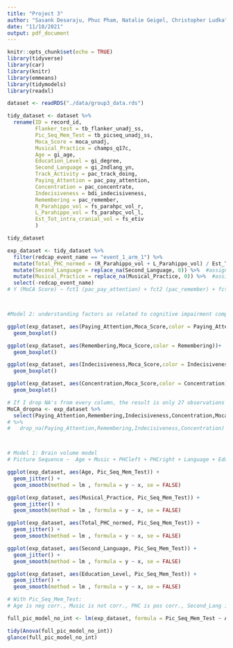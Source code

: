 ```yaml
---
title: "Project 3"
author: "Sasank Desaraju, Phuc Pham, Natalie Geigel, Christopher Ludka"
date: "11/18/2021"
output: pdf_document
---
```


```r
knitr::opts_chunk$set(echo = TRUE)
library(tidyverse)
library(car)
library(knitr)
library(emmeans)
library(tidymodels)
library(readxl)
```

```r
dataset <- readRDS("./data/group3_data.rds")

tidy_dataset <- dataset %>%
  rename(ID = record_id,
         Flanker_test = tb_flanker_unadj_ss,
         Pic_Seq_Mem_Test = tb_picseq_unadj_ss,
         Moca_Score = moca_unadj,
         Musical_Practice = champs_q17c,
         Age = gi_age,
         Education_Level = gi_degree,
         Second_Language = gi_2ndlang_yn,
         Track_Activity = pac_track_doing,
         Paying_Attention = pac_pay_attention,
         Concentration = pac_concentrate,
         Indecisiveness = bdi_indecisiveness,
         Remembering = pac_remember,
         R_Parahippo_vol = fs_parahpc_vol_r,
         L_Parahippo_vol = fs_parahpc_vol_l,
         Est_Tot_intra_cranial_vol = fs_etiv
         )

tidy_dataset
```

```r
exp_dataset <- tidy_dataset %>%
  filter(redcap_event_name == "event_1_arm_1") %>%
  mutate(Total_PHC_normed = (R_Parahippo_vol + L_Parahippo_vol) / Est_Tot_intra_cranial_vol) %>%
  mutate(Second_Language = replace_na(Second_Language, 0)) %>%  #assigns 0 to subjects who don't speak a second language
  mutate(Musical_Practice = replace_na(Musical_Practice, 0)) %>%  #assigns 0 to subjects who don't practice an instrument
  select(-redcap_event_name)
# Y (MoCA Score) ~ fct1 (pac_pay_attention) + fct2 (pac_remember) + fct3 (bdi_indecisiveness) + fct4(pac_concentrate) 



#Model 2: understanding factors as related to cognitive impairment compared to moca scores

ggplot(exp_dataset, aes(Paying_Attention,Moca_Score,color = Paying_Attention))+
  geom_boxplot()

ggplot(exp_dataset, aes(Remembering,Moca_Score,color = Remembering))+
  geom_boxplot()

ggplot(exp_dataset, aes(Indecisiveness,Moca_Score,color = Indecisiveness))+
  geom_boxplot()

ggplot(exp_dataset, aes(Concentration,Moca_Score,color = Concentration))+
  geom_boxplot()

# If I drop NA's from every column, the result is only 27 observations which is concerning. It gets rid of indecisive scores of 2
MoCA_dropna <- exp_dataset %>%
  select(Paying_Attention,Remembering,Indecisiveness,Concentration,Moca_Score) 
# %>%
#   drop_na(Paying_Attention,Remembering,Indecisiveness,Concentration)



# Model 1: Brain volume model
# Picture Sequence ~  Age + Music + PHCleft + PHCright + Language + Education + Remember

ggplot(exp_dataset, aes(Age, Pic_Seq_Mem_Test)) +
  geom_jitter() +
  geom_smooth(method = lm , formula = y ~ x, se = FALSE)

ggplot(exp_dataset, aes(Musical_Practice, Pic_Seq_Mem_Test)) +
  geom_jitter() +
  geom_smooth(method = lm , formula = y ~ x, se = FALSE)

ggplot(exp_dataset, aes(Total_PHC_normed, Pic_Seq_Mem_Test)) +
  geom_jitter() +
  geom_smooth(method = lm , formula = y ~ x, se = FALSE)

ggplot(exp_dataset, aes(Second_Language, Pic_Seq_Mem_Test)) +
  geom_jitter() +
  geom_smooth(method = lm , formula = y ~ x, se = FALSE)

ggplot(exp_dataset, aes(Education_Level, Pic_Seq_Mem_Test)) +
  geom_jitter() +
  geom_smooth(method = lm , formula = y ~ x, se = FALSE)

# With Pic_Seq_Mem_Test:
# Age is neg corr., Music is not corr., PHC is pos corr., Second_Lang is pos corr., Education is slight pos corr.

full_pic_model_no_int <- lm(exp_dataset, formula = Pic_Seq_Mem_Test ~ Age + Musical_Practice + Total_PHC_normed + Second_Language + Education_Level)

tidy(Anova(full_pic_model_no_int))
glance(full_pic_model_no_int)

```





